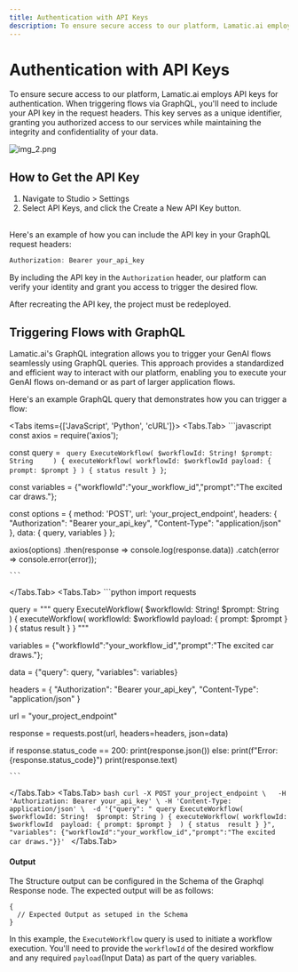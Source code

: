 ```yaml
---
title: Authentication with API Keys
description: To ensure secure access to our platform, Lamatic.ai employs API keys for authentication.
---
```

# Authentication with API Keys

To ensure secure access to our platform, Lamatic.ai employs API keys for authentication. When triggering flows via GraphQL, you'll need to include your API key in the request headers. This key serves as a unique identifier, granting you authorized access to our services while maintaining the integrity and confidentiality of your data.

![img_2.png](./img/api.png)

## How to Get the API Key
1. Navigate to Studio > Settings
1. Select API Keys, and click the Create a New API Key button.


<br/>
Here's an example of how you can include the API key in your GraphQL request headers:

```js
Authorization: Bearer your_api_key
```

By including the API key in the `Authorization` header, our platform can verify your identity and grant you access to trigger the desired flow.



<Callout type="warning">
After recreating the API key, the project must be redeployed.
</Callout>


## Triggering Flows with GraphQL

Lamatic.ai's GraphQL integration allows you to trigger your GenAI flows seamlessly using GraphQL queries. This approach provides a standardized and efficient way to interact with our platform, enabling you to execute your GenAI flows on-demand or as part of larger application flows.

Here's an example GraphQL query that demonstrates how you can trigger a flow:

<Tabs items={['JavaScript', 'Python', 'cURL']}>
  <Tabs.Tab>
    ```javascript
   const axios = require('axios');
 
const query = `
query ExecuteWorkflow(
    $workflowId: String!
    $prompt: String    
) {
    executeWorkflow(
    workflowId: $workflowId
    payload: {
      prompt: $prompt
    }
    ) {
        status
        result
    }
}`;
 

const variables = {"workflowId":"your_workflow_id","prompt":"The excited car draws."};

const options = {
method: 'POST',
url: 'your_project_endpoint',
headers: {
  "Authorization": "Bearer your_api_key",
  "Content-Type": "application/json"
},
data: { query, variables }
};
 
axios(options)
.then(response => console.log(response.data))
.catch(error => console.error(error));

    ```
  </Tabs.Tab>
  <Tabs.Tab>
    ```python
    import requests

query = """
query ExecuteWorkflow(
    $workflowId: String!
    $prompt: String        
) {
    executeWorkflow(
    workflowId: $workflowId
    payload: {
      prompt: $prompt
    }
    ) {
        status
        result
    }
}
"""

variables = {"workflowId":"your_workflow_id","prompt":"The excited car draws."};

data = {"query": query, "variables": variables}

headers = {
  "Authorization": "Bearer your_api_key",
  "Content-Type": "application/json"
}

url = "your_project_endpoint"

response = requests.post(url, headers=headers, json=data)

if response.status_code == 200:
    print(response.json())
else:
    print(f"Error: {response.status_code}")
    print(response.text)

    ```
  </Tabs.Tab>
  <Tabs.Tab>
    ```bash
    curl -X POST your_project_endpoint \  
      -H 'Authorization: Bearer your_api_key' \
      -H 'Content-Type: application/json' \ 
      -d '{"query": " query ExecuteWorkflow(     $workflowId: String!  $prompt: String ) { executeWorkflow( workflowId: $workflowId  payload: { prompt: $prompt }  ) { status  result } }", "variables": {"workflowId":"your_workflow_id","prompt":"The excited car draws."}}'
    ```
  </Tabs.Tab>
</Tabs>


#### Output
The Structure output can be configured in the Schema of the Graphql Response node. The expected output will be as follows:
```
{
  // Expected Output as setuped in the Schema
}
```

In this example, the `ExecuteWorkflow` query is used to initiate a workflow execution. You'll need to provide the `workflowId` of the desired workflow and any required `payload`(Input Data) as part of the query variables.

